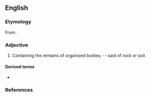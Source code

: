 {{also|zoötic}}
==English==

===Etymology===
From {{etyl|grc|en}} {{m|grc|ζῷον||animal}}.

===Adjective===
{{en-adj|-}}

# Containing the remains of organized bodies; -- said of rock or soil.

====Derived terms====
* {{l|en|epizootic}}

===References===
{{Webster 1913}}